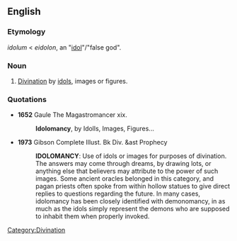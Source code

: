 ==English==

===Etymology===
{{etyl|LL.}} ''idolum'' < {{etyl|grc}} ''eidolon'', an "[[idol]]"/"false god".

===Noun===
{{en-noun|-}}

# [[divination|Divination]] by [[idol]]s, images or figures.

===Quotations===
* '''1652''' Gaule The Magastromancer xix.
*: '''Idolomancy''', by Idolls, Images, Figures...

* '''1973''' Gibson Complete Illust. Bk Div. &ast Prophecy
*: '''IDOLOMANCY''': Use of idols or images for purposes of divination. The answers may come through dreams, by drawing lots, or anything else that believers may attribute to the power of such images. Some ancient oracles belonged in this category, and pagan priests often spoke from within hollow statues to give direct replies to questions regarding the future. In many cases, idolomancy has been closely identified with demonomancy, in as much as the idols simply represent the demons who are supposed to inhabit them when properly invoked.

[[Category:Divination]]